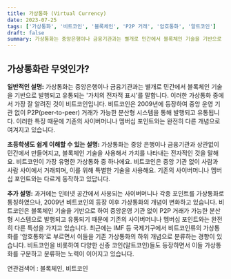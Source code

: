 ```yaml
---
title: 가상통화 (Virtual Currency)
date: 2023-07-25
tags: ['가상통화', '비트코인', '블록체인', 'P2P 거래', '암호통화', '알트코인']
draft: false
summary: 가상통화는 중앙은행이나 금융기관과는 별개로 민간에서 블록체인 기술을 기반으로 발행되고 유통되는 '가치의 전자적 표시'를 말합니다. 가장 잘 알려진 가상통화 중 하나인 비트코인은 2009년에 등장하여 중앙 운영 기관 없이 P2P(peer-to-peer) 거래가 가능한 분산형 시스템을 통해 발행되고 유통됩니다. 이 글은 가상통화에 대한 일반적인 설명과 초등학생도 쉽게 이해할 수 있는 설명을 제공하며, 최근의 경향도 언급하고 있습니다.
---
```


## 가상통화란 무엇인가?

**일반적인 설명:**
가상통화는 중앙은행이나 금융기관과는 별개로 민간에서 블록체인 기술을 기반으로 발행되고 유통되는 '가치의 전자적 표시'를 말합니다. 이러한 가상통화 중에서 가장 잘 알려진 것이 비트코인입니다. 비트코인은 2009년에 등장하여 중앙 운영 기관 없이 P2P(peer-to-peer) 거래가 가능한 분산형 시스템을 통해 발행되고 유통됩니다. 이러한 특징 때문에 기존의 사이버머니나 멤버십 포인트와는 완전히 다른 개념으로 여겨지고 있습니다.

**초등학생도 쉽게 이해할 수 있는 설명:**
가상통화는 중앙 은행이나 금융기관과 상관없이 민간에서 만들어지고, 블록체인 기술을 사용해서 가치를 나타내는 전자적인 것을 말해요. 비트코인이 가장 유명한 가상통화 중 하나에요. 비트코인은 중앙 기관 없이 사람과 사람 사이에서 거래되며, 이를 위해 특별한 기술을 사용해요. 기존의 사이버머니나 멤버십 포인트와는 다르게 동작하고 있답니다.

**추가 설명:**
과거에는 인터넷 공간에서 사용되는 사이버머니나 각종 포인트를 가상통화로 통칭하였으나, 2009년 비트코인의 등장 이후 가상통화의 개념이 변화하고 있습니다. 비트코인은 블록체인 기술을 기반으로 하여 중앙운영 기관 없이 P2P 거래가 가능한 분산형 시스템으로 발행되고 유통되기 때문에 기존의 사이버머니나 멤버십 포인트와는 완전히 다른 특성을 가지고 있습니다. 최근에는 IMF 등 국제기구에서 비트코인류의 가상통화를 '암호통화'로 부르면서 이들을 기존 가상통화의 하위 개념으로 분류하는 경향이 있습니다. 비트코인을 비롯하여 다양한 신종 코인(알트코인)들도 등장하면서 이들 가상통화를 구분하고 분류하는 노력이 이어지고 있습니다.

연관검색어 : 블록체인, 비트코인